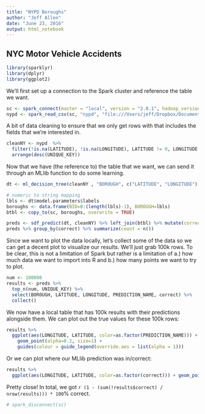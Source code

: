 ```yaml
---
title: "NYPD Boroughs"
author: "Jeff Allen"
date: "June 23, 2016"
output: html_notebook
---
```


## NYC Motor Vehicle Accidents

```r
library(sparklyr)
library(dplyr)
library(ggplot2)
```

We'll first set up a connection to the Spark cluster and reference the table we want.

```r
sc <- spark_connect(master = "local", version = "2.0.1", hadoop_version = "2.7")
nypd <- spark_read_csv(sc, "nypd", "file:///Users/jeff/Dropbox/Documents/RStudio/user2016/NYPD_Motor_Vehicle_Collisions.csv", overwrite=TRUE)
```

A bit of data cleaning to ensure that we only get rows with that includes the fields that we're interested in.

```r
cleanNY <- nypd  %>% 
  filter(!is.na(LATITUDE), !is.na(LONGITUDE), LATITUDE != 0, LONGITUDE != 0, BOROUGH != "") %>% 
  arrange(desc(UNIQUE_KEY))
```

Now that we have (the reference to) the table that we want, we can send it through an MLlib function to do some learning.

```r
dt <- ml_decision_tree(cleanNY , "BOROUGH", c("LATITUDE", "LONGITUDE"), max.bins = 200L, max.depth=10L)

# numeric to string mapping
lbls <- dt$model.parameters$labels
boroughs <- data.frame(BID=0:(length(lbls)-1), BOROUGH=lbls)
btbl <- copy_to(sc, boroughs, overwrite = TRUE)

preds <- sdf_predict(dt, cleanNY) %>% left_join(btbl) %>% mutate(correct = prediction == BID) %>% left_join(btbl, by=c("prediction"="BID")) %>% mutate(BOROUGH=BOROUGH.x, PREDICTION_NAME = BOROUGH.y)
preds %>% group_by(correct) %>% summarize(count = n())
```

Since we want to plot the data locally, let's collect some of the data so we can get a decent plot to visualize our results. We'll just grab 100k rows. To be clear, this is not a limitation of Spark but rather is a limitation of a.) how much data we want to import into R and b.) how many points we want to try to plot.

```r
num <- 100000
results <- preds %>% 
  top_n(num, UNIQUE_KEY) %>% 
  select(BOROUGH, LATITUDE, LONGITUDE, PREDICTION_NAME, correct) %>% 
  collect()
```

We now have a local table that has 100k results with their predictions alongside them. We can plot out the true values for these 100k rows:

```r
results %>% 
  ggplot(aes(LONGITUDE, LATITUDE, color=as.factor(PREDICTION_NAME))) + 
    geom_point(alpha=0.2, size=1) + 
    guides(colour = guide_legend(override.aes = list(alpha = 1)))
```

Or we can plot where our MLlib prediction was in/correct:

```r
results %>% 
  ggplot(aes(LONGITUDE, LATITUDE, color=as.factor(correct))) + geom_point(alpha=0.2, size=1) + guides(colour = guide_legend(override.aes = list(alpha = 1)))
```

Pretty close! In total, we got `r (1 - (sum(!results$correct) / nrow(results))) * 100`% correct.

```r
# spark_disconnect(sc)
```
